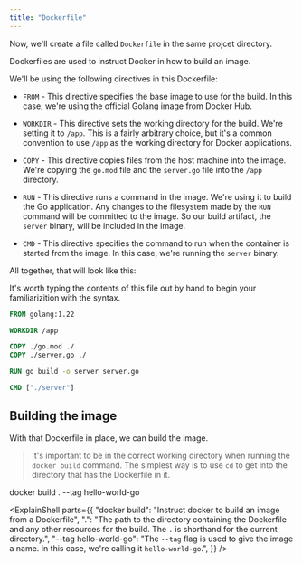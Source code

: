 ```yaml
---
title: "Dockerfile"
---
```




Now, we'll create a file called `Dockerfile` in the same projcet directory.

Dockerfiles are used to instruct Docker in how to build an image.

We'll be using the following directives in this Dockerfile:

- `FROM` - This directive specifies the base image to use for the build. In this case, we're using the official Golang image from Docker Hub.

- `WORKDIR` - This directive sets the working directory for the build. We're setting it to `/app`. This is a fairly arbitrary choice, but it's a common convention to use `/app` as the working directory for Docker applications.

- `COPY` - This directive copies files from the host machine into the image. We're copying the `go.mod` file and the `server.go` file into the `/app` directory.

- `RUN` - This directive runs a command in the image. We're using it to build the Go application. Any changes to the filesystem made by the `RUN` command will be committed to the image. So our build artifact, the `server` binary, will be included in the image.

- `CMD` - This directive specifies the command to run when the container is started from the image. In this case, we're running the `server` binary.

All together, that will look like this:

It's worth typing the contents of this file out by hand to begin your familiarizition with the syntax.

```dockerfile Dockerfile
FROM golang:1.22

WORKDIR /app

COPY ./go.mod ./
COPY ./server.go ./

RUN go build -o server server.go

CMD ["./server"]
```

## Building the image

With that Dockerfile in place, we can build the image.

> It's important to be in the correct working directory when running the `docker build` command. The simplest way is to use `cd` to get into the directory that has the Dockerfile in it.

<Terminal>docker build . --tag hello-world-go</Terminal>

<ExplainShell
  parts={{
    "docker build": "Instruct docker to build an image from a Dockerfile",
    ".": "The path to the directory containing the Dockerfile and any other resources for the build. The `.` is shorthand for the current directory.",
    "--tag hello-world-go":
      "The `--tag` flag is used to give the image a name. In this case, we're calling it `hello-world-go`.",
  }}
/>
